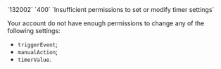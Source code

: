 <tr>
<td>`132002`</td>
<td>`400`</td>
<td>`Insufficient permissions to set or modify timer settings`</td>
<td>

Your account do not have enough permissions to change any of the following settings:

* `triggerEvent`;
* `manualAction`;
* `timerValue`.

</td>
</tr>